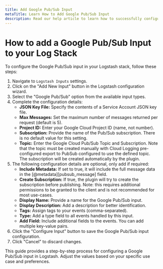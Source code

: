 ```yaml
---
title: Add Google Pub/Sub Input
metaTitle: Learn How to Add Google Pub/Sub Input
description: Read our help article to learn how to successfully configure a Google Pub/Sub Input on your Logstash Instance.
---
```


# How to add a Google Pub/Sub Input to your Log Stack

To configure the Google Pub/Sub input in your Logstash stack, follow these steps:

1. Navigate to `Logstash Inputs` settings.
2. Click on the "Add New Input" button in the Logstash configuration wizard.
3. Select the "Google Pub/Sub" option from the available input types.
4. Complete the configuration details:
   - **JSON Key File:** Specify the contents of a Service Account JSON key file.
   - **Max Messages:** Set the maximum number of messages returned per request (default is 5).
   - **Project ID:** Enter your Google Cloud Project ID (name, not number).
   - **Subscription:** Provide the name of the Pub/Sub subscription. There is no default value for this setting.
   - **Topic:** Enter the Google Cloud Pub/Sub Topic and Subscription. Note that the topic must be created manually with Cloud Logging pre-configured export to PubSub configured to use the defined topic. The subscription will be created automatically by the plugin.
5. The following configuration details are optional, only add if required:
   - **Include Metadata:** If set to true, it will include the full message data in the [@metadata][pubsub_message] field.
   - **Create Subscription:** If true, the plugin will try to create the subscription before publishing. Note: this requires additional permissions to be granted to the client and is not recommended for most use-cases.
   - **Display Name:** Provide a name for the Google Pub/Sub input.
   - **Display Description:** Add a description for better identification.
   - **Tags:** Assign tags to your events (comma-separated).
   - **Type:** Add a type field to all events handled by this input.
   - **Add Field:** Include additional fields to the events. You can add multiple key-value pairs.
6. Click the "Configure Input" button to save the Google Pub/Sub input configuration.
7. Click "Cancel" to discard changes.

This guide provides a step-by-step process for configuring a Google Pub/Sub input in Logstash. 
Adjust the values based on your specific use case and preferences.